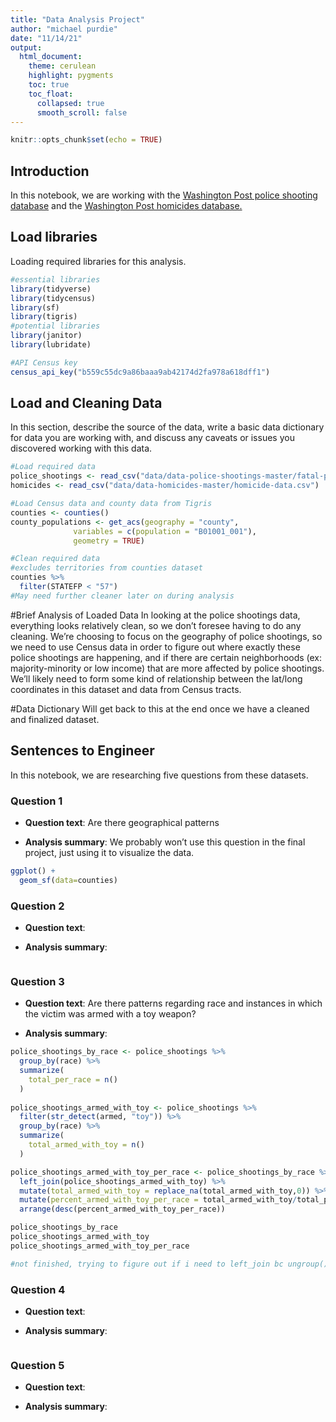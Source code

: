 ```yaml
---
title: "Data Analysis Project"
author: "michael purdie"
date: "11/14/21"
output:
  html_document:
    theme: cerulean
    highlight: pygments
    toc: true
    toc_float:
      collapsed: true
      smooth_scroll: false
---
```


```r
knitr::opts_chunk$set(echo = TRUE)
```

## Introduction 

In this notebook, we are working with the [Washington Post police shooting database](https://github.com/washingtonpost/data-police-shootings) and the [Washington Post homicides database.](https://github.com/washingtonpost/data-homicides)

## Load libraries

Loading required libraries for this analysis.

```r
#essential libraries
library(tidyverse)
library(tidycensus)
library(sf)
library(tigris)
#potential libraries 
library(janitor)
library(lubridate)

#API Census key
census_api_key("b559c55dc9a86baaa9ab42174d2fa978a618dff1")

```

## Load and Cleaning Data

In this section, describe the source of the data, write a basic data dictionary for data you are working with, and discuss any caveats or issues you discovered working with this data. 

```r
#Load required data
police_shootings <- read_csv("data/data-police-shootings-master/fatal-police-shootings-data.csv")
homicides <- read_csv("data/data-homicides-master/homicide-data.csv")

#Load Census data and county data from Tigris 
counties <- counties()
county_populations <- get_acs(geography = "county", 
              variables = c(population = "B01001_001"),
              geometry = TRUE)

#Clean required data
#excludes territories from counties dataset
counties %>%
  filter(STATEFP < "57")
#May need further cleaner later on during analysis
```

#Brief Analysis of Loaded Data
In looking at the police shootings data, everything looks relatively clean, so we don't foresee having to do any cleaning. We're choosing to focus on the geography of police shootings, so we need to use Census data in order to figure out where exactly these police shootings are happening, and if there are certain neighborhoods (ex: majority-minority or low income) that are more affected by police shootings. We'll likely need to form some kind of relationship between the lat/long coordinates in this dataset and data from Census tracts.
 
#Data Dictionary
Will get back to this at the end once we have a cleaned and finalized dataset. 

## Sentences to Engineer
In this notebook, we are researching five questions from these datasets.

### Question 1

* **Question text**: Are there geographical patterns 

* **Analysis summary**: We probably won't use this question in the final project, just using it to visualize the data.

``` r
ggplot() + 
  geom_sf(data=counties) 

```

### Question 2

* **Question text**: 

* **Analysis summary**: 

``` r

```

### Question 3

* **Question text**: Are there patterns regarding race and instances in which the victim was armed with a toy weapon? 

* **Analysis summary**: 

```r
police_shootings_by_race <- police_shootings %>%
  group_by(race) %>%
  summarize(
    total_per_race = n()
  ) 
    
police_shootings_armed_with_toy <- police_shootings %>%
  filter(str_detect(armed, "toy")) %>%
  group_by(race) %>%
  summarize(
    total_armed_with_toy = n()
  ) 

police_shootings_armed_with_toy_per_race <- police_shootings_by_race %>%
  left_join(police_shootings_armed_with_toy) %>%
  mutate(total_armed_with_toy = replace_na(total_armed_with_toy,0)) %>%
  mutate(percent_armed_with_toy_per_race = total_armed_with_toy/total_per_race*100) %>%
  arrange(desc(percent_armed_with_toy_per_race))

police_shootings_by_race
police_shootings_armed_with_toy
police_shootings_armed_with_toy_per_race

#not finished, trying to figure out if i need to left_join bc ungroup() wouldnt work
```

### Question 4

* **Question text**: 

* **Analysis summary**: 

``` r

```

### Question 5

* **Question text**: 

* **Analysis summary**: 

``` r

```